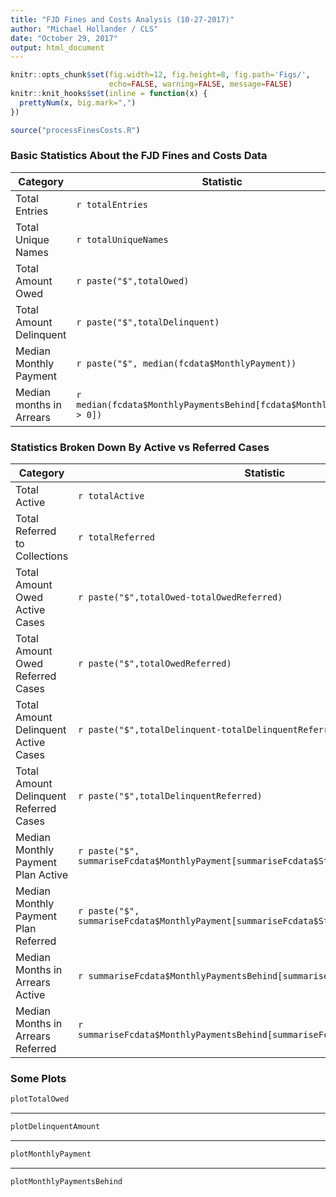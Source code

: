 ```yaml
---
title: "FJD Fines and Costs Analysis (10-27-2017)"
author: "Michael Hollander / CLS"
date: "October 29, 2017"
output: html_document
---
```


```r
knitr::opts_chunk$set(fig.width=12, fig.height=8, fig.path='Figs/',
                      echo=FALSE, warning=FALSE, message=FALSE)
knitr::knit_hooks$set(inline = function(x) {
  prettyNum(x, big.mark=",")
})
```

```r
source("processFinesCosts.R")
```

### Basic Statistics About the FJD Fines and Costs Data
Category | Statistic
---------|-----------
Total Entries | `r totalEntries`
Total Unique Names | `r totalUniqueNames`
Total Amount Owed | `r paste("$",totalOwed)`
Total Amount Delinquent | `r paste("$",totalDelinquent)`
Median Monthly Payment | `r paste("$", median(fcdata$MonthlyPayment))`
Median months in Arrears | `r median(fcdata$MonthlyPaymentsBehind[fcdata$MonthlyPayment > 0])`

### Statistics Broken Down By Active vs Referred Cases
Category | Statistic
---------|-----------
Total Active |  `r totalActive`
Total Referred to Collections | `r totalReferred`
Total Amount Owed Active Cases | `r paste("$",totalOwed-totalOwedReferred)`
Total Amount Owed Referred Cases | `r paste("$",totalOwedReferred)`
Total Amount Delinquent Active Cases | `r paste("$",totalDelinquent-totalDelinquentReferred)`
Total Amount Delinquent Referred Cases | `r paste("$",totalDelinquentReferred)`
Median Monthly Payment Plan Active | `r paste("$", summariseFcdata$MonthlyPayment[summariseFcdata$Status=="Active"])`
Median Monthly Payment Plan Referred | `r paste("$", summariseFcdata$MonthlyPayment[summariseFcdata$Status=="Referred"])`
Median Months in Arrears Active | `r summariseFcdata$MonthlyPaymentsBehind[summariseFcdata$Status=="Active"]`
Median Months in Arrears Referred | `r summariseFcdata$MonthlyPaymentsBehind[summariseFcdata$Status=="Referred"]`

### Some Plots
```r
plotTotalOwed
```

***

```r
plotDelinquentAmount
```

***

```r
plotMonthlyPayment
```

***

```r
plotMonthlyPaymentsBehind
```
